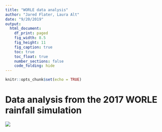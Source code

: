 ```yaml
---
title: "WORLE data analysis"
author: "Jared Flater, Laura Alt"
date: "9/20/2019"
output:
  html_document:
    df_print: paged
    fig_width: 8.5
    fig_height: 11
    fig_caption: true
    toc: true
    toc_float: true
    number_sections: false
    code_folding: hide
---
```


```r
knitr::opts_chunk$set(echo = TRUE)
```

# Data analysis from the 2017 WORLE rainfall simulation   

![](./images/20171026_090427.jpg)

